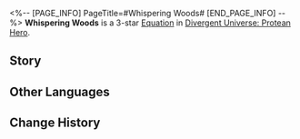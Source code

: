 <%-- [PAGE_INFO]
PageTitle=#Whispering Woods#
[END_PAGE_INFO] --%>
{{Equation Infobox
|period   = Protean Hero
|rarity   = 3
|path1    = Nihility*6
|path2    = Erudition*4
|effect   = After ally targets use Ultimates {{Color|h|5}} time(s) in total, "{{Trait|Murmur}}" deals DMG equal to {{Color|h|60%}} of the original DMG multiplier to adjacent targets. DMG dealt by "{{Trait|Murmur}}" then additionally increases by {{Color|h|2%}} every time an Ultimate is used.
|mentions = Cerces
}}
'''Whispering Woods''' is a 3-star [[Divergent Universe: Protean Hero/Equatoins|Equation]] in [[Divergent Universe: Protean Hero]].

==Story==
{{Description|Please listen to our story. A story about the last scholars of Vitus.<br />Do not mock us for our cowardice, for before we fled, we too raised our weapons.<br />But our mentor fell in a pool of blood over a scroll.<br />Our brothers perished defending the city gates, their bodies never found.<br />Don't look at us that way. It happened even before the black tide came.<br />What's the difference? The black tide, the conflicts, and the city-states of the Era Chrysea.<br />Extinct civilizations took stories with them, but knowledge endures.<br />We swallowed the whispered words of Cerces.<br />Our bones transformed into trees, our flesh into new leaves.<br />The wisdom once nurtured by Vitus all bore fruit on our branches.<br />Pick this seed and let it sprout somewhere far away.<br />A thousand years from now, scholars will still uncover the proofs we have left behind.}}
<!--
==Gameplay Notes==
* 
-->
==Other Languages==
{{Other Languages
|en   = Whispering Woods
|zhs  = 垂语森林
|zht  = 垂語森林
|ja   = 教示の森
|ko   = 교훈의 숲
|es   = Bosque susurrante
|fr   = Bois des murmures
|ru   = Шепчущий лес
|th   = ผืนป่าเสียงกระซิบ
|vi   = Rừng Sâu Thì Thầm
|de   = Flüsterwald
|id   = Whispering Woods
|pt   = Bosque dos Sussurros
}}

==Change History==
{{Change History|3.1}}